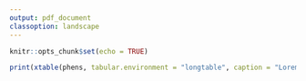 ```yaml
---
output: pdf_document
classoption: landscape
---
```


```r
knitr::opts_chunk$set(echo = TRUE)
```

```r
print(xtable(phens, tabular.environment = "longtable", caption = "Lorem ipsum dolor"), include.rownames=FALSE, floating=FALSE)
```